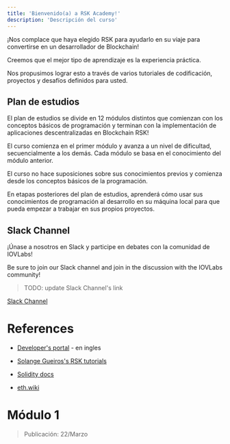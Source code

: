 ---
title: 'Bienvenido(a) a RSK Academy!'
description: 'Descripción del curso'
---

¡Nos complace que haya elegido RSK para ayudarlo en su viaje para convertirse en un desarrollador de Blockchain!

Creemos que el mejor tipo de aprendizaje es la experiencia práctica.

Nos propusimos lograr esto a través de varios tutoriales de codificación, proyectos y desafíos definidos para usted.

## Plan de estudios

El plan de estudios se divide en
12
módulos distintos que comienzan con los conceptos básicos de programación
y terminan con la implementación de aplicaciones descentralizadas en Blockchain RSK!

El curso comienza en el primer módulo y avanza a un nivel de dificultad, secuencialmente a los demás.
Cada módulo se basa en el conocimiento del módulo anterior.

El curso no hace suposiciones sobre sus conocimientos previos y comienza desde los conceptos básicos de la programación.

En etapas posteriores del plan de estudios,
aprenderá cómo usar sus conocimientos de programación al desarrollo en su máquina local para que pueda empezar a trabajar en sus propios proyectos.

## Slack Channel

¡Únase a nosotros en Slack y participe en debates con la comunidad de IOVLabs!

Be sure to join our Slack channel and join in the discussion with the IOVLabs community!

> TODO: update Slack Channel's link

[Slack Channel](https://join.slack.com/t/open-rsk-dev/shared_invite/zt-kk3yfuc6-qn~DrpMLvADkAUu1pbAcZA)

# References

- [Developer's portal](https://developers.rsk.co/) - en ingles

- [Solange Gueiros's RSK tutorials](https://rsk.solange.dev/)

- [Solidity docs](https://docs.soliditylang.org/)

- [eth.wiki](https://eth.wiki/)

# Módulo 1

> Publicación: 22/Marzo


